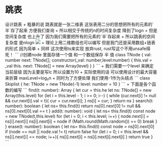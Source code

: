 
# 跳表
<Link href="https://leetcode.cn/problems/design-skiplist/" className="h2">设计跳表</Link>
+ 粗暴的说 跳表就是一张二维表 这张表用二分的思想把所有的元素的`半`存了起来 方便我们查询
+ 所以相交于传统的n的时间复杂度 降到了logn
+ 但是空间复杂度 也上升了 因为我们需要把所有的元素的`半`存起来
+ 所以跳表的空间复杂度 是nlogn
<Image src="/imgs/skipList.png" className='w-full'/>
+ 理论上用二维数组也可以编写 但是我门还是采用数组+链表的形式 因为简单
+ 同样 这次使用ts来实现 放弃rust, rust写这个<span className='bold'>不用unsafe得死！</span>
```
//创建node 里面存储一个值 和一个数组保存 半 值
class TNode {
  val: number
  next: TNode[];
  constructor(_val: number,level:number) {
      this.val = _val
      this. next: TNode[] = new Array<TNode>(level)
  } 
}
```
+ 我们需要一个level 来确定当前层级 因为主要是写lc 所以设置为10
+ 实际使用的话 可以使用设计的最大容量来折算 maxLevel=log₂n
+ 同时为了方便处理 我们使用-1作为头结点 
```
class Skiplist {
  he: TNode = new TNode(-1)
      level: number = 10
}
```
+ 下面是各个函数的编写
```
 find(t: number): Array<TNode> {
      let cur = this.he
      let ns: TNode[] = new Array<TNode>(this.level)
      for (let i = this.level - 1; i >= 0; i--) {
          while (cur.next[i] != null && cur.next[i].val < t){
            cur = cur.next[i];
          }
          ns[i] = cur;
      }
      return ns
  }
  search(t: number): boolean {
     let ns= this.find(t)
      return ns[0].next[0] != null && ns[0].next[0].val == t
  }
  add(t: number): void {
    let ns= this.find(t)
      const node = new TNode(t,this.level)
      for (let i = 0; i < this.level; i++) {
          node.next[i] = ns[i].next[i]
          ns[i].next[i] = node
          if (Math.round(Math.random()) == 0) break
      }
  }
  erase(t: number): boolean {
    let ns= this.find(t)
      const node = ns[0].next[0]
      if (node == null || node.val != t) return false
      for (let i = 0; i < this.level && ns[i].next[i] == node; i++){
        ns[i].next[i] = ns[i].next[i].next[i]
      }
      return true
  }
```